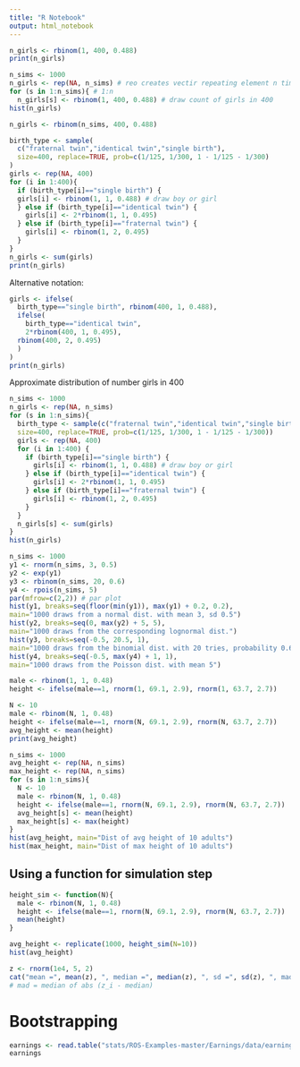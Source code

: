 ```yaml
---
title: "R Notebook"
output: html_notebook
---
```


```r
n_girls <- rbinom(1, 400, 0.488)
print(n_girls)
```

```r
n_sims <- 1000
n_girls <- rep(NA, n_sims) # reo creates vectir repeating element n times. 
for (s in 1:n_sims){ # 1:n
  n_girls[s] <- rbinom(1, 400, 0.488) # draw count of girls in 400
hist(n_girls) 
```

```r
n_girls <- rbinom(n_sims, 400, 0.488)
```



```r
birth_type <- sample(
  c("fraternal twin","identical twin","single birth"),
  size=400, replace=TRUE, prob=c(1/125, 1/300, 1 - 1/125 - 1/300)
)
girls <- rep(NA, 400)
for (i in 1:400){
  if (birth_type[i]=="single birth") {
  girls[i] <- rbinom(1, 1, 0.488) # draw boy or girl
  } else if (birth_type[i]=="identical twin") {
    girls[i] <- 2*rbinom(1, 1, 0.495)
  } else if (birth_type[i]=="fraternal twin") {
    girls[i] <- rbinom(1, 2, 0.495)
  }
}
n_girls <- sum(girls)
print(n_girls)
```


Alternative notation: 

```r
girls <- ifelse(
  birth_type=="single birth", rbinom(400, 1, 0.488),
  ifelse(
    birth_type=="identical twin", 
    2*rbinom(400, 1, 0.495),
  rbinom(400, 2, 0.495)
  )
)
print(n_girls)
```


Approximate distribution of number girls in 400 

```r
n_sims <- 1000
n_girls <- rep(NA, n_sims)
for (s in 1:n_sims){
  birth_type <- sample(c("fraternal twin","identical twin","single birth"),
  size=400, replace=TRUE, prob=c(1/125, 1/300, 1 - 1/125 - 1/300))
  girls <- rep(NA, 400)
  for (i in 1:400) {
    if (birth_type[i]=="single birth") {
      girls[i] <- rbinom(1, 1, 0.488) # draw boy or girl 
    } else if (birth_type[i]=="identical twin") {
      girls[i] <- 2*rbinom(1, 1, 0.495)
    } else if (birth_type[i]=="fraternal twin") {
      girls[i] <- rbinom(1, 2, 0.495)
    }
  }
  n_girls[s] <- sum(girls)
}
hist(n_girls)
```



```r
n_sims <- 1000
y1 <- rnorm(n_sims, 3, 0.5)
y2 <- exp(y1)
y3 <- rbinom(n_sims, 20, 0.6)
y4 <- rpois(n_sims, 5)
par(mfrow=c(2,2)) # par plot 
hist(y1, breaks=seq(floor(min(y1)), max(y1) + 0.2, 0.2),
main="1000 draws from a normal dist. with mean 3, sd 0.5")
hist(y2, breaks=seq(0, max(y2) + 5, 5),
main="1000 draws from the corresponding lognormal dist.")
hist(y3, breaks=seq(-0.5, 20.5, 1),
main="1000 draws from the binomial dist. with 20 tries, probability 0.6")
hist(y4, breaks=seq(-0.5, max(y4) + 1, 1),
main="1000 draws from the Poisson dist. with mean 5")
```


```r
male <- rbinom(1, 1, 0.48)
height <- ifelse(male==1, rnorm(1, 69.1, 2.9), rnorm(1, 63.7, 2.7))

N <- 10
male <- rbinom(N, 1, 0.48)
height <- ifelse(male==1, rnorm(N, 69.1, 2.9), rnorm(N, 63.7, 2.7))
avg_height <- mean(height)
print(avg_height)

n_sims <- 1000
avg_height <- rep(NA, n_sims)
max_height <- rep(NA, n_sims)
for (s in 1:n_sims){
  N <- 10
  male <- rbinom(N, 1, 0.48)
  height <- ifelse(male==1, rnorm(N, 69.1, 2.9), rnorm(N, 63.7, 2.7))
  avg_height[s] <- mean(height)
  max_height[s] <- max(height)
}
hist(avg_height, main="Dist of avg height of 10 adults")
hist(max_height, main="Dist of max height of 10 adults")
```


## Using a function for simulation step 

```r
height_sim <- function(N){
  male <- rbinom(N, 1, 0.48)
  height <- ifelse(male==1, rnorm(N, 69.1, 2.9), rnorm(N, 63.7, 2.7))
  mean(height)
}

avg_height <- replicate(1000, height_sim(N=10))
hist(avg_height)
```





```r
z <- rnorm(1e4, 5, 2)
cat("mean =", mean(z), ", median =", median(z), ", sd =", sd(z), ", mad sd =", mad(z))
# mad = median of abs (z_i - median)
```


# Bootstrapping 


```r
earnings <- read.table("stats/ROS-Examples-master/Earnings/data/earnings.csv", header=TRUE, sep=' ')
earnings
```












